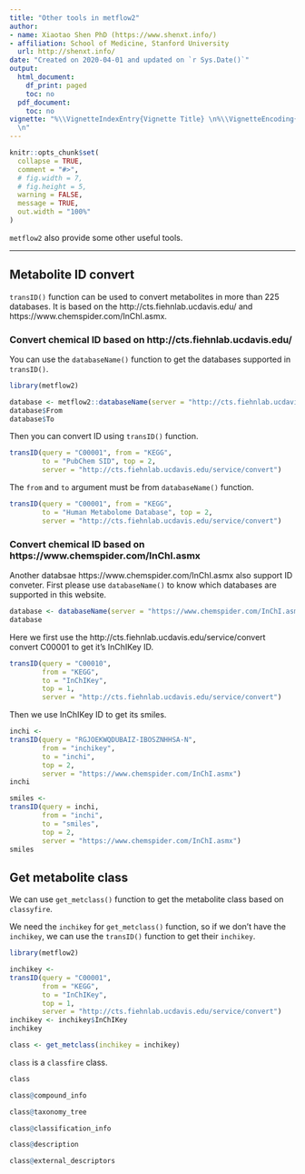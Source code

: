 ```yaml
---
title: "Other tools in metflow2"
author:
- name: Xiaotao Shen PhD (https://www.shenxt.info/)
- affiliation: School of Medicine, Stanford University
  url: http://shenxt.info/
date: "Created on 2020-04-01 and updated on `r Sys.Date()`"
output:
  html_document:
    df_print: paged
    toc: no
  pdf_document:
    toc: no
vignette: "%\\VignetteIndexEntry{Vignette Title} \n%\\VignetteEncoding{UTF-8}\n%\\VignetteEngine{knitr::rmarkdown}
  \n"
---
```


```r
knitr::opts_chunk$set(
  collapse = TRUE,
  comment = "#>",
  # fig.width = 7, 
  # fig.height = 5,
  warning = FALSE,
  message = TRUE,
  out.width = "100%"
)
```

`metflow2` also provide some other useful tools.

***

## **Metabolite ID convert**

`transID()` function can be used to convert metabolites in more than 225 databases. It is based on the http://cts.fiehnlab.ucdavis.edu/ and https://www.chemspider.com/InChI.asmx.

### Convert chemical ID based on http://cts.fiehnlab.ucdavis.edu/

You can use the `databaseName()` function to get the databases supported in `transID()`.

```r
library(metflow2)
```

```r
database <- metflow2::databaseName(server = "http://cts.fiehnlab.ucdavis.edu/service/convert")
database$From
database$To
```

Then you can convert ID using `transID()` function.

```r
transID(query = "C00001", from = "KEGG", 
        to = "PubChem SID", top = 2,
        server = "http://cts.fiehnlab.ucdavis.edu/service/convert")
```

The `from` and `to` argument must be from `databaseName()` function.

```r
transID(query = "C00001", from = "KEGG", 
        to = "Human Metabolome Database", top = 2,
        server = "http://cts.fiehnlab.ucdavis.edu/service/convert")
```

### Convert chemical ID based on https://www.chemspider.com/InChI.asmx

Another databsae https://www.chemspider.com/InChI.asmx also support ID conveter. First please use `databaseName()` to know which databases are supported in this website.

```r
database <- databaseName(server = "https://www.chemspider.com/InChI.asmx")
database
```

Here we first use the http://cts.fiehnlab.ucdavis.edu/service/convert convert C00001 to get it's InChIKey ID.

```r
transID(query = "C00010", 
        from = "KEGG", 
        to = "InChIKey", 
        top = 1,
        server = "http://cts.fiehnlab.ucdavis.edu/service/convert")
```

Then we use InChIKey ID to get its smiles.

```r
inchi <- 
transID(query = "RGJOEKWQDUBAIZ-IBOSZNHHSA-N", 
        from = "inchikey", 
        to = "inchi",
        top = 2,
        server = "https://www.chemspider.com/InChI.asmx")
inchi
```

```r
smiles <- 
transID(query = inchi,
        from = "inchi", 
        to = "smiles",
        top = 2,
        server = "https://www.chemspider.com/InChI.asmx")
smiles
```

## **Get metabolite class**

We can use `get_metclass()` function to get the metabolite class based on `classyfire`.

We need the `inchikey` for `get_metclass()` function, so if we don't have the `inchikey`, we can use the `transID()` function to get their `inchikey`.

```r
library(metflow2)
```

```r
inchikey <- 
transID(query = "C00001", 
        from = "KEGG", 
        to = "InChIKey", 
        top = 1,
        server = "http://cts.fiehnlab.ucdavis.edu/service/convert")
inchikey <- inchikey$InChIKey
inchikey
```

```r
class <- get_metclass(inchikey = inchikey)
```

`class` is a `classfire` class. 

```r
class
```

```r
class@compound_info
```

```r
class@taxonomy_tree
```

```r
class@classification_info
```

```r
class@description
```

```r
class@external_descriptors
```

